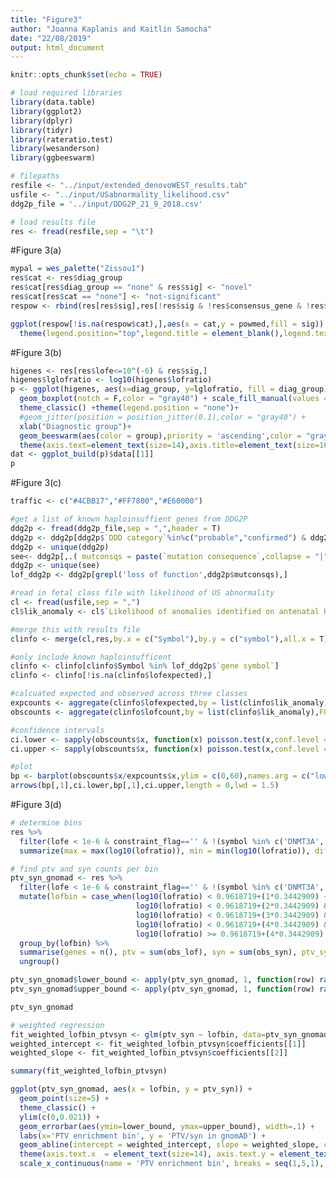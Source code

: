 ```yaml
---
title: "Figure3"
author: "Joanna Kaplanis and Kaitlin Samocha"
date: "22/08/2019"
output: html_document
---
```


```r
knitr::opts_chunk$set(echo = TRUE)
```

```r
# load required libraries
library(data.table)
library(ggplot2)
library(dplyr)
library(tidyr)
library(rateratio.test)
library(wesanderson)
library(ggbeeswarm)

# filepaths
resfile <- "../input/extended_denovoWEST_results.tab"
usfile <- "../input/USabnormality_likelihood.csv"
ddg2p_file = '../input/DDG2P_21_9_2018.csv'

```

```r
# load results file
res <- fread(resfile,sep = "\t")
```

#Figure 3(a)  

```r
mypal = wes_palette("Zissou1")
res$cat <- res$diag_group
res$cat[res$diag_group == "none" & res$sig] <- "novel"
res$cat[res$cat == "none"] <- "not-significant"
respow <- rbind(res[res$sig],res[!res$sig & !res$consensus_gene & !res$discordant_gene])

ggplot(respow[!is.na(respow$cat),],aes(x = cat,y = powmed,fill = sig)) + geom_boxplot() + theme_classic() + labs(x = "",y = "Power (using median enrichment)")  + scale_fill_manual(values=c(mypal[5],mypal[1]),labels = c("not significant","significant")) + geom_boxplot(aes(color = sig),fatten = NULL, fill = NA, coef = 0, outlier.alpha = 0,show.legend = F)+
  theme(legend.position="top",legend.title = element_blank(),legend.text = element_text(size = 14),axis.text=element_text(size=14),axis.title=element_text(size=16)) 

```
#Figure 3(b)   
```r
higenes <- res[res$lofe<=10^(-6) & res$sig,]
higenes$lglofratio <- log10(higenes$lofratio)
p <- ggplot(higenes, aes(x=diag_group, y=lglofratio, fill = diag_group)) + labs(y = "log10(observed/expected PTVs)") + 
  geom_boxplot(notch = F,color = "gray40") + scale_fill_manual(values = c("black", '#56B4E9', "#E69F00")) + 
  theme_classic() +theme(legend.position = "none")+
  #geom_jitter(position = position_jitter(0.1),color = "gray40") +
  xlab("Diagnostic group")+
  geom_beeswarm(aes(color = group),priority = 'ascending',color = "gray40",cex = 1.8)+
  theme(axis.text=element_text(size=14),axis.title=element_text(size=16)) 
dat <- ggplot_build(p)$data[[1]]
p
```
#Figure 3(c)  

```r
traffic <- c("#4CBB17","#FF7800","#E60000")

#get a list of known haploinsuffient genes from DDG2P
ddg2p <- fread(ddg2p_file,sep = ",",header = T)
ddg2p <- ddg2p[ddg2p$`DDD category`%in%c("probable","confirmed") & ddg2p$`allelic requirement` %in% c("monoallelic", 'x-linked dominant'),c("gene symbol","hgnc id","DDD category","allelic requirement","mutation consequence")]
ddg2p <- unique(ddg2p)
see<- ddg2p[,.( mutconsqs = paste(`mutation consequence`,collapse = "|")),by = .(`gene symbol`,`hgnc id`,`DDD category`,`allelic requirement`)]
ddg2p <- unique(see)
lof_ddg2p <- ddg2p[grepl('loss of function',ddg2p$mutconsqs),]

#read in fetal class file with likelihood of US abnormality
cl <- fread(usfile,sep = ",")
cl$lik_anomaly <- cl$`Likelihood of anomalies identified on antenatal USS`

#merge this with results file
clinfo <- merge(cl,res,by.x = c("Symbol"),by.y = c("symbol"),all.x = T)

#only include known haploinsufficent
clinfo <- clinfo[clinfo$Symbol %in% lof_ddg2p$`gene symbol`]
clinfo <- clinfo[!is.na(clinfo$lofexpected),]

#calcuated expected and observed across three classes
expcounts <- aggregate(clinfo$lofexpected,by = list(clinfo$lik_anomaly),FUN = sum,na.rm = T)
obscounts <- aggregate(clinfo$lofcount,by = list(clinfo$lik_anomaly),FUN = sum,na.rm = T)

#confidence intervals
ci.lower <- sapply(obscounts$x, function(x) poisson.test(x,conf.level = 0.95)$conf.int[1])/expcounts$x
ci.upper <- sapply(obscounts$x, function(x) poisson.test(x,conf.level = 0.95)$conf.int[2])/expcounts$x

#plot
bp <- barplot(obscounts$x/expcounts$x,ylim = c(0,60),names.arg = c("low","medium","high"),xlab = "Genes' likelihood of US abnormality",ylab = "PTV enrichment",col = traffic,border = NA,cex.axis = 1.3,cex.lab = 1.5,cex.names = 1.3)
arrows(bp[,1],ci.lower,bp[,1],ci.upper,length = 0,lwd = 1.5)
```
#Figure 3(d)  

```r
# determine bins
res %>%
  filter(lofe < 1e-6 & constraint_flag=='' & !(symbol %in% c('DNMT3A', 'ASXL1', 'PPM1D', 'TET2'))) %>%
  summarize(max = max(log10(lofratio)), min = min(log10(lofratio)), diff = max(log10(lofratio))-min(log10(lofratio)), steps = (max(log10(lofratio))-min(log10(lofratio)))/5)
```

```r
# find ptv and syn counts per bin
ptv_syn_gnomad <- res %>%
  filter(lofe < 1e-6 & constraint_flag=='' & !(symbol %in% c('DNMT3A', 'ASXL1', 'PPM1D', 'TET2'))) %>%
  mutate(lofbin = case_when(log10(lofratio) < 0.9618719+(1*0.3442909) ~ 1,
                            log10(lofratio) < 0.9618719+(2*0.3442909) & log10(lofratio) >= 0.9618719+(1*0.3442909) ~ 2,
                            log10(lofratio) < 0.9618719+(3*0.3442909) & log10(lofratio) >= 0.9618719+(2*0.3442909) ~ 3,
                            log10(lofratio) < 0.9618719+(4*0.3442909) & log10(lofratio) >= 0.9618719+(3*0.3442909) ~ 4,
                            log10(lofratio) >= 0.9618719+(4*0.3442909) ~ 5)) %>%
  group_by(lofbin) %>%
  summarise(genes = n(), ptv = sum(obs_lof), syn = sum(obs_syn), ptv_syn = sum(obs_lof)/sum(obs_syn)) %>%
  ungroup()

ptv_syn_gnomad$lower_bound <- apply(ptv_syn_gnomad, 1, function(row) rateratio.test(c(as.numeric(row[3]), as.numeric(row[4])), c(as.numeric(row[2]), as.numeric(row[2])))$conf[1])
ptv_syn_gnomad$upper_bound <- apply(ptv_syn_gnomad, 1, function(row) rateratio.test(c(as.numeric(row[3]), as.numeric(row[4])), c(as.numeric(row[2]), as.numeric(row[2])))$conf[2])

ptv_syn_gnomad
```

```r
# weighted regression
fit_weighted_lofbin_ptvsyn <- glm(ptv_syn ~ lofbin, data=ptv_syn_gnomad, weights = genes)
weighted_intercept <- fit_weighted_lofbin_ptvsyn$coefficients[[1]]
weighted_slope <- fit_weighted_lofbin_ptvsyn$coefficients[[2]]

summary(fit_weighted_lofbin_ptvsyn)
```

```r
ggplot(ptv_syn_gnomad, aes(x = lofbin, y = ptv_syn)) +
  geom_point(size=5) +
  theme_classic() +
  ylim(c(0,0.021)) +
  geom_errorbar(aes(ymin=lower_bound, ymax=upper_bound), width=.1) +
  labs(x='PTV enrichment bin', y = 'PTV/syn in gnomAD') +
  geom_abline(intercept = weighted_intercept, slope = weighted_slope, col='darkgray', linetype=2) +
  theme(axis.text.x  = element_text(size=14), axis.text.y = element_text(size=14), axis.title = element_text(size=16)) +
  scale_x_continuous(name = 'PTV enrichment bin', breaks = seq(1,5,1), labels = c('0.96-1.30\n(n=21)', '1.30-1.65\n(n=63)', '1.65-2.00\n(n=40)', '2.00-2.34\n(n=23)', '2.34-2.68\n(n=9)'))
```